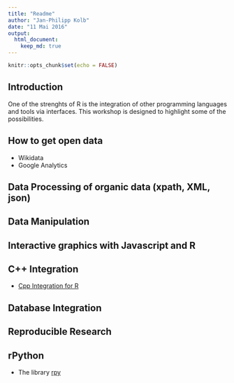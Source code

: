```yaml
---
title: "Readme"
author: "Jan-Philipp Kolb"
date: "11 Mai 2016"
output: 
  html_document:
    keep_md: true
---
```


```r
knitr::opts_chunk$set(echo = FALSE)
```


## Introduction

One of the strenghts of R is the integration of other programming languages and tools via interfaces. This workshop is designed to highlight some of the possibilities.


## How to get open data

- Wikidata
- Google Analytics

## Data Processing of organic data (xpath, XML, json)

## Data Manipulation

## Interactive graphics with Javascript and R




## C++ Integration 

- [Cpp Integration for R](https://github.com/Japhilko/Rinter/blob/master/themes/Rcpp.Rmd)

## Database Integration

## Reproducible Research 




## rPython

- The library [rpy](http://www2.warwick.ac.uk/fac/sci/moac/people/students/peter_cock/r/rpy/)



